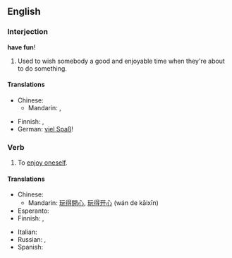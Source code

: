 ==English==

===Interjection===
'''have fun'''!

# Used to wish somebody a good and enjoyable time when they're about to do something.

====Translations====
{{trans-top|wish someone a good time}}
* Chinese:
** Mandarin: {{t|cmn|祝你玩得開心|sc=Hani}}, {{t|cmn|祝你玩得开心|tr=zhù nǐ wán de kāixīn|sc=Hani}}
{{trans-mid}}
* Finnish: {{t-|fi|pidä hauskaa|s}}, {{t-|fi|pitäkää hauskaa|p}}
* German: [[viel Spaß]]!
{{trans-bottom}}

===Verb===
{{en-verb|has fun|having fun|had fun|had fun}}

# To [[enjoy oneself]].

====Translations====
{{trans-top|enjoy oneself}}
* Chinese:
** Mandarin: [[玩]][[得]][[開心]], [[玩]][[得]][[开心]] (wán de kāixīn)
* Esperanto: {{t-|eo|amuziĝi|xs=Esperanto}}
* Finnish: {{t-|fi|pitää hauskaa}}, {{t+|fi|huvitella}}
{{trans-mid}}
* Italian: {{t+|it|divertirsi}}
* Russian: {{t|ru|наслаждаться|tr=naslaždát'sja|sc=Cyrl}},  {{t|ru|веселиться|tr=veselít'sja|sc=Cyrl}}
* Spanish: {{t-|es|divertirse}}
{{trans-bottom}}